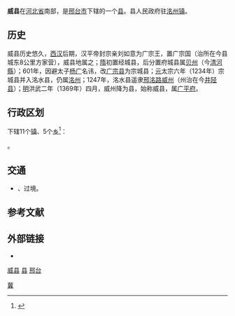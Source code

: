 {{Infobox China County
| county = 威县
| usedname = 
| nameorigin = 
| Photo = 
| Photoname = 
| map = 
| map_caption = 
| Pinyin = Wēi Xiàn
| Belong = [[河北省|河北省]][[邢台市|邢台市]]
| Types = [[县|县]]
| admincode =  
| founded = 
| seat = 
| officerTitle = 县委书记
| officer = 安庆杰
| officerTitle2 = 县长
| officer2 = 商黎英
| division = 16
| town = 5
| township = 11
| subdistrict = 
| dialect = 
| post code = 054700
| phone code = 0319 
| coordinate = 
| area = 994
| area land = 
| area water = 
| census yr = 
| pop = 54万人
| density =  
| GDP = 
| GDP_as_of = 
| GDPPC = 
| carlicense = 冀E
| web = www.weixian.gov.cn
| web_title = 威县政府网
}}
'''威县'''在[[河北省|河北省]]南部，是[[邢台市|邢台市]]下辖的一个[[县|县]]。县人民政府驻[[洺州镇|洺州镇]]。

==历史==
威县历史悠久，[[西汉|西汉]]后期，汉平帝封宗亲刘如意为广宗王，置广宗国（治所在今县城东8公里方家营），威县地属之；[[隋|隋]]初置经城县，后分置府城县属[[贝州|贝州]]（今[[清河縣|清河縣]]）；601年，因避太子[[杨广|杨广]]名讳，改[[广宗县|广宗县]]为宗城县；[[元朝|元]]太宗六年（1234年）宗城县并入洺水县，仍属[[洺州|洺州]]；1247年，洺水县遥隶[[邢洺路|邢洺路]][[威州_(金朝)|威州]]（州治在今[[井陉县|井陉县]]）；[[明|明]]洪武二年（1369年）四月，威州降为县，始称威县，属[[广平府|广平府]]。

== 行政区划 ==
{{PAGENAMEBASE}}下辖11个[[行政建制镇|镇]]、5个[[乡_(中华人民共和国)|乡]]<ref>{{PRC admin/ref sgc|13/05/33}}</ref>：

{{PRC admin/children|13/05/33}}。

== 交通 ==
* {{中国国道名|106}}、{{中国国道名|340}}过境。

== 参考文献 ==
{{reflist}}

== 外部链接 ==
* {{Official website|http://www.weixian.gov.cn/|name=威县人民政府}}

{{威县行政区划}}
{{邢台市行政区划}}
{{河北行政区划}}
{{国家级贫困县|前}}

[[category:威县|]]
[[category:邢台区县市|县]]
[[category:河北省县份|邢台]]
[[Category:原国家级贫困县|冀]]